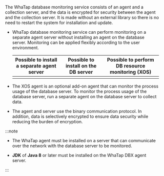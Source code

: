 The WhaTap database monitoring service consists of an agent and a collection server, and the data is encrypted for security between the agent and the collection server. It is made without an external library so there is no need to restart the system for installation and update.

-   WhaTap database monitoring service can perform monitoring on a separate agent server without installing an agent on the database server. Monitoring can be applied flexibly according to the user environment.

    <div class='db-agent'>

    |           Possible to install a separate agent server           |             Possible to install on the DB server             | Possible to perform DB resource monitoring (XOS) |
    | :-------------------------------------------------------------: | :----------------------------------------------------------: | :----------------------------------------------: |
    | <ImgLang img='dbx-install-agent-on-agent-server.png' desc='' /> | <ImgLang img='dbx-install-agent-on-db-server.png' desc='' /> |      <ImgLang img='xos-agent.png' desc='' />     |

    </div>

-   The XOS agent is an optional add-on agent that can monitor the process usage of the database server. To monitor the process usage of the database server, run a separate agent on the database server to collect data.

-   The agent and server use the binary communication protocol. In addition, data is selectively encrypted to ensure data security while reducing the burden of encryption.

:::note

-   The WhaTap agent must be installed on a server that can communicate over the network with the database server to be monitored.

-   **JDK** of **Java 8** or later must be installed on the WhaTap DBX agent server.

:::
